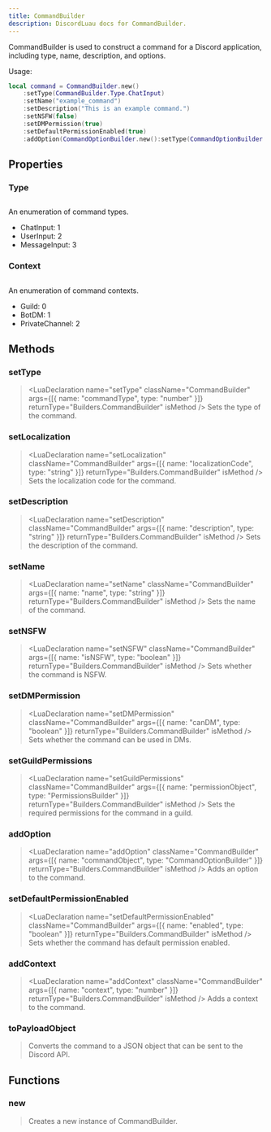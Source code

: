 ```yaml
---
title: CommandBuilder
description: DiscordLuau docs for CommandBuilder.
---
```


[//]: # "This file was automatically compiled through the Generator luau code under this repository"
[//]: # "if you want to edit the documentation of discord-luau, please write changes"
[//]: # "to the discord-luau repository itself, we extract the comments from discord-luau and translate"
[//]: # "them into markdown files that Nextra can interpret!"
[//]: # "----- DOCUMENT IMPORTS ----- "


[//]: # "----- DOCUMENT DESCRIPTION ----- "

CommandBuilder is used to construct a command for a Discord application, including type, name, description, and options.

Usage:

```lua
local command = CommandBuilder.new()
	:setType(CommandBuilder.Type.ChatInput)
	:setName("example_command")
	:setDescription("This is an example command.")
	:setNSFW(false)
	:setDMPermission(true)
	:setDefaultPermissionEnabled(true)
	:addOption(CommandOptionBuilder.new():setType(CommandOptionBuilder.Type.String):setName("option1"):setDescription("An option"))
```

[//]: # "----- DOCUMENT PROPERTIES ----- "

## Properties

### Type

## <LuaProperty name="CommandBuilder.Type" type="table" />

An enumeration of command types.

- ChatInput: 1
- UserInput: 2
- MessageInput: 3

### Context

## <LuaProperty name="CommandBuilder.Context" type="table" />

An enumeration of command contexts.

- Guild: 0
- BotDM: 1
- PrivateChannel: 2

[//]: # "----- DOCUMENT METHODS ----- "

## Methods

### setType

> <LuaDeclaration
>   name="setType"
>   className="CommandBuilder"
>   args={[{ name: "commandType", type: "number" }]}
>   returnType="Builders.CommandBuilder"
>   isMethod
> />
> Sets the type of the command.

### setLocalization

> <LuaDeclaration
>   name="setLocalization"
>   className="CommandBuilder"
>   args={[{ name: "localizationCode", type: "string" }]}
>   returnType="Builders.CommandBuilder"
>   isMethod
> />
> Sets the localization code for the command.

### setDescription

> <LuaDeclaration
>   name="setDescription"
>   className="CommandBuilder"
>   args={[{ name: "description", type: "string" }]}
>   returnType="Builders.CommandBuilder"
>   isMethod
> />
> Sets the description of the command.

### setName

> <LuaDeclaration
>   name="setName"
>   className="CommandBuilder"
>   args={[{ name: "name", type: "string" }]}
>   returnType="Builders.CommandBuilder"
>   isMethod
> />
> Sets the name of the command.

### setNSFW

> <LuaDeclaration
>   name="setNSFW"
>   className="CommandBuilder"
>   args={[{ name: "isNSFW", type: "boolean" }]}
>   returnType="Builders.CommandBuilder"
>   isMethod
> />
> Sets whether the command is NSFW.

### setDMPermission

> <LuaDeclaration
>   name="setDMPermission"
>   className="CommandBuilder"
>   args={[{ name: "canDM", type: "boolean" }]}
>   returnType="Builders.CommandBuilder"
>   isMethod
> />
> Sets whether the command can be used in DMs.

### setGuildPermissions

> <LuaDeclaration
>   name="setGuildPermissions"
>   className="CommandBuilder"
>   args={[{ name: "permissionObject", type: "PermissionsBuilder" }]}
>   returnType="Builders.CommandBuilder"
>   isMethod
> />
> Sets the required permissions for the command in a guild.

### addOption

> <LuaDeclaration
>   name="addOption"
>   className="CommandBuilder"
>   args={[{ name: "commandObject", type: "CommandOptionBuilder" }]}
>   returnType="Builders.CommandBuilder"
>   isMethod
> />
> Adds an option to the command.

### setDefaultPermissionEnabled

> <LuaDeclaration
>   name="setDefaultPermissionEnabled"
>   className="CommandBuilder"
>   args={[{ name: "enabled", type: "boolean" }]}
>   returnType="Builders.CommandBuilder"
>   isMethod
> />
> Sets whether the command has default permission enabled.

### addContext

> <LuaDeclaration
>   name="addContext"
>   className="CommandBuilder"
>   args={[{ name: "context", type: "number" }]}
>   returnType="Builders.CommandBuilder"
>   isMethod
> />
> Adds a context to the command.

### toPayloadObject

> <LuaDeclaration
>   name="toPayloadObject"
>   className="CommandBuilder"
>   args={[]}
>   returnType="Network.Resolvable"
>   isMethod
> />
> Converts the command to a JSON object that can be sent to the Discord API.

[//]: # "----- DOCUMENT FUNCTIONS ----- "

## Functions

### new

> <LuaDeclaration name="new" className="CommandBuilder" args={[]} />
> Creates a new instance of CommandBuilder.
